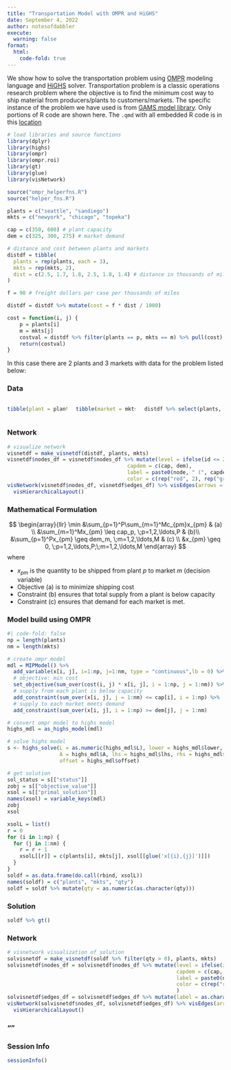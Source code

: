 ```yaml
---
title: "Transportation Model with OMPR and HiGHS"
date: September 4, 2022
author: notesofdabbler
execute: 
  warning: false
format:
  html:
    code-fold: true
---
```


We show how to solve the transportation problem using [OMPR](https://dirkschumacher.github.io/ompr/) modeling language and [HiGHS](https://cran.r-project.org/web/packages/highs/index.html) solver. Transportation problem is a classic operations research problem where the objective is to find the minimum cost way to ship material from producers/plants to customers/markets. The specific instance of the problem we have used is from [GAMS model library](https://www.gams.com/latest/gamslib_ml/libhtml/gamslib_trnsport.html). Only portions of R code are shown here. The `.qmd` with all embedded R code is in this [location](https://github.com/notesofdabbler/optwithR/blob/main/gms_trnsprt_ompr.qmd)

```r
# load libraries and source functions
library(dplyr)
library(highs)
library(ompr)
library(ompr.roi)
library(gt)
library(glue)
library(visNetwork)

source("ompr_helperfns.R")
source("helper_fns.R")
```

```r
plants = c("seattle", "sandiego")
mkts = c("newyork", "chicago", "topeka")

cap = c(350, 600) # plant capacity
dem = c(325, 300, 275) # market demand

# distance and cost between plants and markets
distdf = tibble(
  plants = rep(plants, each = 3),
  mkts = rep(mkts, 2),
  dist = c(2.5, 1.7, 1.8, 2.5, 1.8, 1.4) # distance in thousands of miles
)

f = 90 # freight dollars per case per thousands of miles

distdf = distdf %>% mutate(cost = f * dist / 1000)

cost = function(i, j) {
    p = plants[i]
    m = mkts[j]
    costval = distdf %>% filter(plants == p, mkts == m) %>% pull(cost)
    return(costval)
}

```

In this case there are 2 plants and 3 markets with data for the problem listed below:

::::: {.panel-tabset}

### Data

:::: {.columns}

::: {.column width="30%"}
```r
tibble(plant = plants, capacity = cap) %>% gt()
```
:::

::: {.column width="30%"}
```r
tibble(market = mkts, demand = dem) %>% gt()
```
:::

::: {.column width="40%"}
```r
distdf %>% select(plants, mkts, cost) %>% gt()
```
:::
::::

### Network

```r
# visualize network
visnetdf = make_visnetdf(distdf, plants, mkts)
visnetdf$nodes_df = visnetdf$nodes_df %>% mutate(level = ifelse(id <= 2, 1, 2),
                                       capdem = c(cap, dem),
                                       label = paste0(node, " (", capdem,")"),
                                       color = c(rep("red", 2), rep("green", 3)))
visNetwork(visnetdf$nodes_df, visnetdf$edges_df) %>% visEdges(arrows = "to") %>%
  visHierarchicalLayout()
```
:::::

::: {.panel-tabset}

### Mathematical Formulation
$$
\begin{array}{llr}
\min &\sum_{p=1}^P\sum_{m=1}^Mc_{pm}x_{pm} & (a) \\
&\sum_{m=1}^Mx_{pm} \leq cap_p, \;p=1,2,\ldots,P  & (b)\\
&\sum_{p=1}^Px_{pm} \geq dem_m, \;m=1,2,\ldots,M & (c) \\
&x_{pm} \geq 0, \;p=1,2,\ldots,P;\;m=1,2,\ldots,M
\end{array}
$$
where

* $x_{pm}$ is the quantity to be shipped from plant $p$ to market $m$ (decision variable)
* Objective (a) is to minimize shipping cost
* Constraint (b) ensures that total supply from a plant is below capacity
* Constraint (c) ensures that demand for each market is met.

### Model build using OMPR

```r
#| code-fold: false
np = length(plants)
nm = length(mkts)

# create ompr model
mdl = MIPModel() %>%
  add_variable(x[i, j], i=1:np, j=1:nm, type = "continuous",lb = 0) %>%
  # objective: min cost
  set_objective(sum_over(cost(i, j) * x[i, j], i = 1:np, j = 1:nm)) %>% 
  # supply from each plant is below capacity
  add_constraint(sum_over(x[i, j], j = 1:nm) <= cap[i], i = 1:np) %>%  
  # supply to each market meets demand
  add_constraint(sum_over(x[i, j], i = 1:np) >= dem[j], j = 1:nm)
```
:::

```r
# convert ompr model to highs model
highs_mdl = as_highs_model(mdl)

# solve highs model
s <- highs_solve(L = as.numeric(highs_mdl$L), lower = highs_mdl$lower, upper = highs_mdl$upper,
                 A = highs_mdl$A, lhs = highs_mdl$lhs, rhs = highs_mdl$rhs,
                 offset = highs_mdl$offset)

# get solution
sol_status = s[["status"]]
zobj = s[["objective_value"]]
xsol = s[["primal_solution"]]
names(xsol) = variable_keys(mdl)
zobj
xsol
```

```r
xsolL = list()
r = 0
for (i in 1:np) {
  for (j in 1:nm) {
    r = r + 1
    xsolL[[r]] = c(plants[i], mkts[j], xsol[[glue('x[{i},{j}]')]])
  }
}
soldf = as.data.frame(do.call(rbind, xsolL))
names(soldf) = c("plants", "mkts", "qty")
soldf = soldf %>% mutate(qty = as.numeric(as.character(qty)))
```

::: {.panel-tabset}

### Solution
```r
soldf %>% gt()
```

### Network
```r
# visnetwork visualization of solution
solvisnetdf = make_visnetdf(soldf %>% filter(qty > 0), plants, mkts)
solvisnetdf$nodes_df = solvisnetdf$nodes_df %>% mutate(level = ifelse(id <= 2, 1, 2),
                                                       capdem = c(cap, dem),
                                                       label = paste0(node, " (", capdem,")"),
                                                       color = c(rep("red", 2), rep("green", 3))
                                                       )
solvisnetdf$edges_df = solvisnetdf$edges_df %>% mutate(label = as.character(qty))
visNetwork(solvisnetdf$nodes_df, solvisnetdf$edges_df) %>% visEdges(arrows = "to") %>%
  visHierarchicalLayout()
```
:::

::: {.panel-tabset}

### ""

### Session Info
```r
sessionInfo()
```

:::
